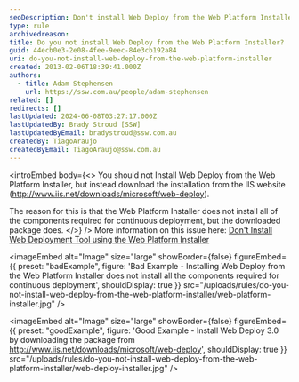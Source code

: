 ```yaml
---
seoDescription: Don't install Web Deploy from the Web Platform Installer; instead, download the package from IIS to ensure all necessary components for continuous deployment are included.
type: rule
archivedreason:
title: Do you not install Web Deploy from the Web Platform Installer?
guid: 44ecb0e3-2e08-4fee-9eec-84e3cb192a84
uri: do-you-not-install-web-deploy-from-the-web-platform-installer
created: 2013-02-06T18:39:41.000Z
authors:
  - title: Adam Stephensen
    url: https://ssw.com.au/people/adam-stephensen
related: []
redirects: []
lastUpdated: 2024-06-08T03:27:17.000Z
lastUpdatedBy: Brady Stroud [SSW]
lastUpdatedByEmail: bradystroud@ssw.com.au
createdBy: TiagoAraujo
createdByEmail: TiagoAraujo@ssw.com.au
---
```


<introEmbed
  body={<>
You should not Install Web Deploy from the Web Platform Installer, but instead download the installation from the IIS website (http://www.iis.net/downloads/microsoft/web-deploy).

The reason for this is that the Web Platform Installer does not install all of the components required for continuous deployment, but the downloaded package does.
  </>}
/>
More information on this issue here: [Don't Install Web Deployment Tool using the Web Platform Installer](http://nicksnettravels.builttoroam.com/post/2010/04/22/Done28099t-Install-Web-Deployment-Tool-using-the-Web-Platform-Installer.aspx)

<imageEmbed
  alt="Image"
  size="large"
  showBorder={false}
  figureEmbed={{
    preset: "badExample",
    figure: 'Bad Example - Installing Web Deploy from the Web Platform Installer does not install all the components required for continuous deployment',
    shouldDisplay: true
  }}
  src="/uploads/rules/do-you-not-install-web-deploy-from-the-web-platform-installer/web-platform-installer.jpg"
/>

<imageEmbed
  alt="Image"
  size="large"
  showBorder={false}
  figureEmbed={{
    preset: "goodExample",
    figure: 'Good Example - Install Web Deploy 3.0 by downloading the package from        http://www.iis.net/downloads/microsoft/web-deploy',
    shouldDisplay: true
  }}
  src="/uploads/rules/do-you-not-install-web-deploy-from-the-web-platform-installer/web-deploy-installer.jpg"
/>
